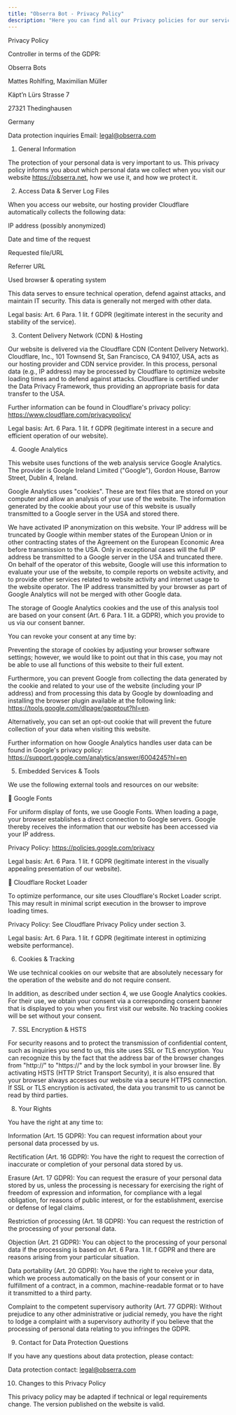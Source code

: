 ```yaml
---
title: "Obserra Bot - Privacy Policy"
description: "Here you can find all our Privacy policies for our services"
---
```


Privacy Policy

Controller in terms of the GDPR:

Obserra Bots

Mattes Rohlfing, Maximilian Müller

Käpt’n Lürs Strasse 7

27321 Thedinghausen

Germany

Data protection inquiries Email: [legal@obserra.com](mailto:legal@obserra.com)

1. General Information

The protection of your personal data is very important to us. This privacy policy informs you about which personal data we collect when you visit our website https://obserra.net, how we use it, and how we protect it.

2. Access Data & Server Log Files

When you access our website, our hosting provider Cloudflare automatically collects the following data:

IP address (possibly anonymized)

Date and time of the request

Requested file/URL

Referrer URL

Used browser & operating system

This data serves to ensure technical operation, defend against attacks, and maintain IT security. This data is generally not merged with other data.

Legal basis: Art. 6 Para. 1 lit. f GDPR (legitimate interest in the security and stability of the service).

3. Content Delivery Network (CDN) & Hosting

Our website is delivered via the Cloudflare CDN (Content Delivery Network). Cloudflare, Inc., 101 Townsend St, San Francisco, CA 94107, USA, acts as our hosting provider and CDN service provider. In this process, personal data (e.g., IP address) may be processed by Cloudflare to optimize website loading times and to defend against attacks. Cloudflare is certified under the Data Privacy Framework, thus providing an appropriate basis for data transfer to the USA.

Further information can be found in Cloudflare's privacy policy: https://www.cloudflare.com/privacypolicy/

Legal basis: Art. 6 Para. 1 lit. f GDPR (legitimate interest in a secure and efficient operation of our website).

4. Google Analytics

This website uses functions of the web analysis service Google Analytics. The provider is Google Ireland Limited ("Google"), Gordon House, Barrow Street, Dublin 4, Ireland.

Google Analytics uses "cookies". These are text files that are stored on your computer and allow an analysis of your use of the website. The information generated by the cookie about your use of this website is usually transmitted to a Google server in the USA and stored there.

We have activated IP anonymization on this website. Your IP address will be truncated by Google within member states of the European Union or in other contracting states of the Agreement on the European Economic Area before transmission to the USA. Only in exceptional cases will the full IP address be transmitted to a Google server in the USA and truncated there. On behalf of the operator of this website, Google will use this information to evaluate your use of the website, to compile reports on website activity, and to provide other services related to website activity and internet usage to the website operator. The IP address transmitted by your browser as part of Google Analytics will not be merged with other Google data.

The storage of Google Analytics cookies and the use of this analysis tool are based on your consent (Art. 6 Para. 1 lit. a GDPR), which you provide to us via our consent banner.

You can revoke your consent at any time by:

Preventing the storage of cookies by adjusting your browser software settings; however, we would like to point out that in this case, you may not be able to use all functions of this website to their full extent.

Furthermore, you can prevent Google from collecting the data generated by the cookie and related to your use of the website (including your IP address) and from processing this data by Google by downloading and installing the browser plugin available at the following link: https://tools.google.com/dlpage/gaoptout?hl=en.

Alternatively, you can set an opt-out cookie that will prevent the future collection of your data when visiting this website.

Further information on how Google Analytics handles user data can be found in Google's privacy policy: https://support.google.com/analytics/answer/6004245?hl=en

5. Embedded Services & Tools

We use the following external tools and resources on our website:

🔹 Google Fonts

For uniform display of fonts, we use Google Fonts. When loading a page, your browser establishes a direct connection to Google servers. Google thereby receives the information that our website has been accessed via your IP address.

Privacy Policy: https://policies.google.com/privacy

Legal basis: Art. 6 Para. 1 lit. f GDPR (legitimate interest in the visually appealing presentation of our website).

🔹 Cloudflare Rocket Loader

To optimize performance, our site uses Cloudflare's Rocket Loader script. This may result in minimal script execution in the browser to improve loading times.

Privacy Policy: See Cloudflare Privacy Policy under section 3.

Legal basis: Art. 6 Para. 1 lit. f GDPR (legitimate interest in optimizing website performance).

6. Cookies & Tracking

We use technical cookies on our website that are absolutely necessary for the operation of the website and do not require consent.

In addition, as described under section 4, we use Google Analytics cookies. For their use, we obtain your consent via a corresponding consent banner that is displayed to you when you first visit our website. No tracking cookies will be set without your consent.

7. SSL Encryption & HSTS

For security reasons and to protect the transmission of confidential content, such as inquiries you send to us, this site uses SSL or TLS encryption. You can recognize this by the fact that the address bar of the browser changes from "http://" to "https://" and by the lock symbol in your browser line. By activating HSTS (HTTP Strict Transport Security), it is also ensured that your browser always accesses our website via a secure HTTPS connection. If SSL or TLS encryption is activated, the data you transmit to us cannot be read by third parties.

8. Your Rights

You have the right at any time to:

Information (Art. 15 GDPR): You can request information about your personal data processed by us.

Rectification (Art. 16 GDPR): You have the right to request the correction of inaccurate or completion of your personal data stored by us.

Erasure (Art. 17 GDPR): You can request the erasure of your personal data stored by us, unless the processing is necessary for exercising the right of freedom of expression and information, for compliance with a legal obligation, for reasons of public interest, or for the establishment, exercise or defense of legal claims.

Restriction of processing (Art. 18 GDPR): You can request the restriction of the processing of your personal data.

Objection (Art. 21 GDPR): You can object to the processing of your personal data if the processing is based on Art. 6 Para. 1 lit. f GDPR and there are reasons arising from your particular situation.

Data portability (Art. 20 GDPR): You have the right to receive your data, which we process automatically on the basis of your consent or in fulfillment of a contract, in a common, machine-readable format or to have it transmitted to a third party.

Complaint to the competent supervisory authority (Art. 77 GDPR): Without prejudice to any other administrative or judicial remedy, you have the right to lodge a complaint with a supervisory authority if you believe that the processing of personal data relating to you infringes the GDPR.

9. Contact for Data Protection Questions

If you have any questions about data protection, please contact:

Data protection contact: [legal@obserra.com](mailto:legal@obserra.com)

10. Changes to this Privacy Policy

This privacy policy may be adapted if technical or legal requirements change. The version published on the website is valid.